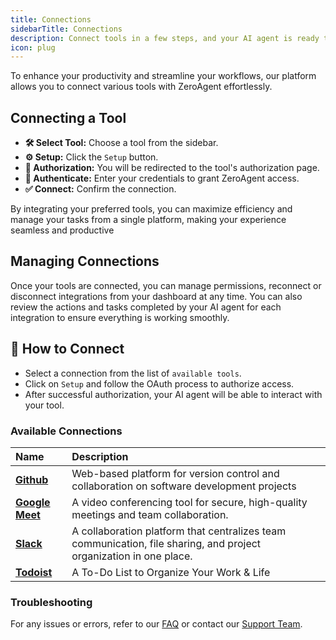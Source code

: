```yaml
---
title: Connections
sidebarTitle: Connections
description: Connect tools in a few steps, and your AI agent is ready to work
icon: plug 
---
```


 
To enhance your productivity and streamline your workflows, our platform allows you to connect various tools with ZeroAgent effortlessly.

## Connecting a Tool

- **🛠️ Select Tool:** Choose a tool from the sidebar.
- **⚙️ Setup:** Click the `Setup` button.
- **🔄 Authorization:** You will be redirected to the tool's authorization page.
- **🔑 Authenticate:** Enter your credentials to grant ZeroAgent access.
- **✅ Connect:** Confirm the connection.

By integrating your preferred tools, you can maximize efficiency and manage your tasks from a single platform, making your experience seamless and productive

## Managing Connections

Once your tools are connected, you can manage permissions, reconnect or disconnect integrations from your dashboard at any time. You can also review the actions and tasks completed by your AI agent for each integration to ensure everything is working smoothly.
 
## 🔗 How to Connect 

- Select a connection from the list of `available tools`.
- Click on `Setup` and follow the OAuth process to authorize access.
- After successful authorization, your AI agent will be able to interact with your tool.
 

### Available Connections

| Name          | Description                                         |                                                 
| :-------------- | :--------------------------------------------------- | 
|  [**Github**](/tools/all-tools/github)  | Web-based platform for version control and collaboration on software development projects     |  
|  [**Google Meet**](/tools/all-tools/google-meet)  | A video conferencing tool for secure, high-quality meetings and team collaboration.     |  
|  [**Slack**](/tools/all-tools/slack)  | A collaboration platform that centralizes team communication, file sharing, and project organization in one place.     |  
|  [**Todoist**](/tools/all-tools/todoist)  | A To-Do List to Organize Your Work & Life     |  

### Troubleshooting

For any issues or errors, refer to our [FAQ](/faq)  or contact our [Support Team](mailto:support@zeroagent.io?subject=Feedback).

 